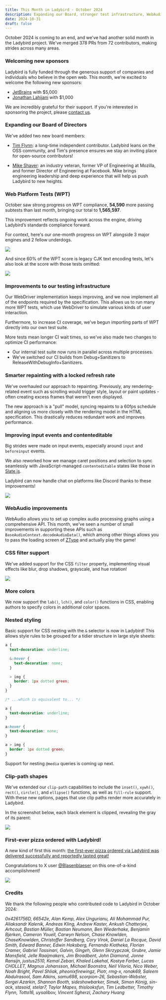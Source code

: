 ```yaml
---
title: This Month in Ladybird - October 2024
description: Expanding our Board, stronger test infrastructure, WebAudio fixes, CSS filter support, nesting @media on the way, clip-path shapes, and our first pizza ordered with Ladybird.
date: 2024-10-31
draft: false
---
```


October 2024 is coming to an end, and we've had another solid month in the Ladybird project. We've merged 378 PRs from 72 contributors, making strides across many areas.

### Welcoming new sponsors

Ladybird is fully funded through the generous support of companies and individuals who believe in the open web. This month, we're excited to welcome the following new sponsors:

- [JetBrains](https://www.jetbrains.com) with $5,000
- [Jonathan Lahijani](http://jonathanlahijani.com) with $1,000

We are incredibly grateful for their support. If you're interested in sponsoring the project, please [contact us](mailto:contact@ladybird.org).

### Expanding our Board of Directors

We've added two new board members:

- [Tim Flynn](https://ladybird.org/posts/tim-flynn-joins-board/): a long-time independent contributor. Ladybird leans on the OSS community, and Tim's presence ensures we stay an inviting place for open-source contributors!

- [Mike Shaver](https://ladybird.org/posts/mike-shaver-joins-board/): an industry veteran, former VP of Engineering at Mozilla, and former Director of Engineering at Facebook. Mike brings engineering leadership and deep experience that will help us push Ladybird to new heights.

### Web Platform Tests (WPT)

October saw strong progress on WPT compliance, **54,590** more passing subtests than last month, bringing our total to **1,565,597**.

This improvement reflects ongoing work across the engine, driving Ladybird’s standards compliance forward.

For context, here's our one-month progress on WPT alongside 3 major engines and 2 fellow underdogs.

![](/assets/img/newsletter-oct-2024-wpt-graph.gif)

And since 60% of the WPT score is legacy CJK text encoding tests, let's also look at the score with those tests omitted:

![](/assets/img/newsletter-oct-2024-wpt-graph-no-encoding.gif)

### Improvements to our testing infrastructure

Our WebDriver implementation keeps improving, and we now implement all of the endpoints required by the specification. This allows us to run many more WPT tests, which use WebDriver to simulate various kinds of user interaction.

Furthermore, to increase CI coverage, we've begun importing parts of WPT directly into our own test suite.

More tests mean longer CI wait times, so we've also made two changes to optimize CI performance:

- Our internal test suite now runs in parallel across multiple processes.
- We've switched our CI builds from Debug+Sanitizers to ReleaseWithDebugInfo+Sanitizers.

### Smarter repainting with a locked refresh rate

We've overhauled our approach to repainting. Previously, any rendering-related event such as scrolling would trigger style, layout or paint updates - often creating excess frames that weren't even displayed.

The new approach is a "pull" model, syncing repaints to a 60fps schedule and aligning us more closely with the rendering model in the HTML specification. This drastically reduces redundant work and improves performance.

### Improving input events and contenteditable

Big strides were made on input events, especially around `input` and `beforeinput` events.

We also reworked how we manage caret positions and selection to sync seamlessly with JavaScript-managed `contenteditable` states like those in [Slate.js](https://www.slatejs.org).

Ladybird can now handle chat on platforms like Discord thanks to these improvements!

![](/assets/img/newsletter-oct-2024-chat-on-discord.gif)

### WebAudio improvements

WebAudio allows you to set up complex audio processing graphs using a comprehensive API. This month, we've seen a number
of small improvements in supporting these APIs such as `BaseAudioContext.decodeAudioData()`, which among other things allows
you to pass the loading screen of [ZType](https://zty.pe/) and actually play the game!

### CSS filter support

We've added support for the CSS `filter` property, implementing visual effects like blur, drop shadows, grayscale, and hue rotation!

![](/assets/img/newsletter-oct-2024-css-filter.png)

### More colors

We now support the `lab()`, `lch()`, and `color()` functions in CSS, enabling authors to specify colors in additional color spaces.

### Nested styling

Basic support for CSS nesting with the `&` selector is now in Ladybird! This allows style rules to be grouped for a tidier structure in large style sheets:

```css
a {
  text-decoration: underline;

  &:hover {
    text-decoration: none;
  }

  > img {
    border: 1px dotted green;
  }
}

/* ...which is equivalent to... */

a {
  text-decoration: underline;
}

a:hover {
  text-decoration: none;
}

a > img {
  border: 1px dotted green;
}
```

Support for nesting `@media` queries is coming up next.

### Clip-path shapes

We've extended our `clip-path` capabilities to include the `inset()`, `xywh()`, `rect()`, `circle()`, and `ellipse()` functions, as well as `fill-rule` support. With these new options, pages that use clip paths render more accurately in Ladybird.

In the screenshot below, each black element is clipped, revealing the gray of its parent:

![](/assets/img/newsletter-oct-2024-clip-path-shapes.png)

### First-ever pizza ordered with Ladybird!

A new kind of first this month: [the first-ever pizza ordered via Ladybird was delivered successfully and reportedly tasted great!](https://x.com/awesomekling/status/1846607417343463524)

Congratulations to X user [@Blasenblaeser](https://x.com/Blasenblaeser) on this one-of-a-kind accomplishment!

![](/assets/img/newsletter-oct-2024-pizza.png)

### Credits

We thank the following people who contributed code to Ladybird in October 2024:

_0x4261756D,
66542e,
Alan Kemp,
Alex Ungurianu,
Ali Mohammad Pur,
Aliaksandr Kalenik,
Andreas Kling,
Andrew Kaster,
Ankush Chatterjee,
Arhcout,
Bastian Müller,
Bastian Neumann,
Ben Wiederhake,
Benjamin Bjerken,
Cameron Youell,
Carwyn Nelson,
Chase Knowlden,
ChaseKnowlden,
Christoffer Sandberg,
Cory Virok,
Daniel La Rocque,
David Smith,
Edward Banner,
Edwin Hoksberg,
Fernando Kiotheka,
Florian Cramer,
Gabriel Tassinari,
Galvin,
Gingeh,
Glenn Skrzypczak,
Grubre,
Jamie Mansfield,
Jelle Raaijmakers,
Jim Broadbent,
John Diamond,
Jonne Ransijn,
justus2510,
Kemal Zebari,
Khaled Lakehal,
Kostya Farber,
Lucas CHOLLET,
Magnus Johansson,
Michael Boonstra,
Neil Viloria,
Nico Weber,
Noah Bright,
Pavel Shliak,
pheonixfirewingz,
Piotr,
rmg-x,
ronak69,
Saleem Abdulrasool,
Sam Atkins,
samu698,
scorpion-26,
Sebastian-Webster,
Sergei Azarkin,
Shannon Booth,
sideshowbarker,
Simek,
Simon König,
sin-ack,
stasoid,
stelar7,
Taylor Mapes,
thislooksfun,
Tim Ledbetter,
Timothy Flynn,
Totto16,
uysalibov,
Vincent Sgherzi,
Zachary Huang_
